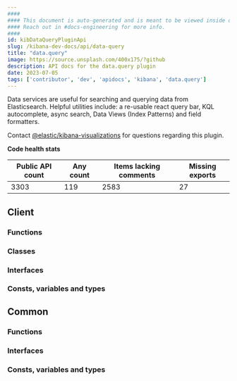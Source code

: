 ```yaml
---
####
#### This document is auto-generated and is meant to be viewed inside our experimental, new docs system.
#### Reach out in #docs-engineering for more info.
####
id: kibDataQueryPluginApi
slug: /kibana-dev-docs/api/data-query
title: "data.query"
image: https://source.unsplash.com/400x175/?github
description: API docs for the data.query plugin
date: 2023-07-05
tags: ['contributor', 'dev', 'apidocs', 'kibana', 'data.query']
---
```


Data services are useful for searching and querying data from Elasticsearch. Helpful utilities include: a re-usable react query bar, KQL autocomplete, async search, Data Views (Index Patterns) and field formatters.

Contact [@elastic/kibana-visualizations](https://github.com/orgs/elastic/teams/kibana-visualizations) for questions regarding this plugin.

**Code health stats**

| Public API count  | Any count | Items lacking comments | Missing exports |
|-------------------|-----------|------------------------|-----------------|
| 3303 | 119 | 2583 | 27 |

## Client

### Functions
<DocDefinitionList data={dataQueryObj.client.functions}/>

### Classes
<DocDefinitionList data={dataQueryObj.client.classes}/>

### Interfaces
<DocDefinitionList data={dataQueryObj.client.interfaces}/>

### Consts, variables and types
<DocDefinitionList data={dataQueryObj.client.misc}/>

## Common

### Functions
<DocDefinitionList data={dataQueryObj.common.functions}/>

### Interfaces
<DocDefinitionList data={dataQueryObj.common.interfaces}/>

### Consts, variables and types
<DocDefinitionList data={dataQueryObj.common.misc}/>

